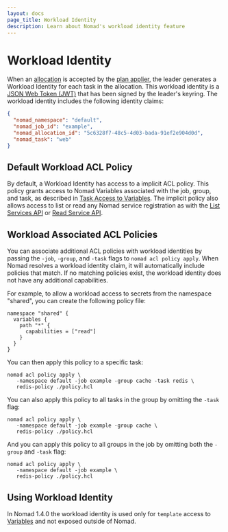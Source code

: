 ```yaml
---
layout: docs
page_title: Workload Identity
description: Learn about Nomad's workload identity feature
---
```


# Workload Identity

When an [allocation][] is accepted by the [plan applier][], the leader generates
a Workload Identity for each task in the allocation. This workload identity is a
[JSON Web Token (JWT)][] that has been signed by the leader's keyring. The
workload identity includes the following identity claims:

```json
{
  "nomad_namespace": "default",
  "nomad_job_id": "example",
  "nomad_allocation_id": "5c6328f7-48c5-4d03-bada-91ef2e904d0d",
  "nomad_task": "web"
}
```

## Default Workload ACL Policy

By default, a Workload Identity has access to a implicit ACL policy. This policy
grants access to Nomad Variables associated with the job, group, and task, as
described in [Task Access to Variables][]. The implicit policy also allows
access to list or read any Nomad service registration as with the [List Services
API][] or [Read Service API][].

## Workload Associated ACL Policies

You can associate additional ACL policies with workload identities by passing
the `-job`, `-group`, and `-task` flags to `nomad acl policy apply`. When Nomad
resolves a workload identity claim, it will automatically include policies that
match. If no matching policies exist, the workload identity does not have any
additional capabilities.

For example, to allow a workload access to secrets from the namespace "shared",
you can create the following policy file:

```hcl
namespace "shared" {
  variables {
    path "*" {
      capabilities = ["read"]
    }
  }
}
```

You can then apply this policy to a specific task:

```shell-session
nomad acl policy apply \
   -namespace default -job example -group cache -task redis \
   redis-policy ./policy.hcl
```

You can also apply this policy to all tasks in the group by omitting the `-task`
flag:

```shell-session
nomad acl policy apply \
   -namespace default -job example -group cache \
   redis-policy ./policy.hcl
```

And you can apply this policy to all groups in the job by omitting both the
`-group` and `-task` flag:

```shell-session
nomad acl policy apply \
   -namespace default -job example \
   redis-policy ./policy.hcl
```

## Using Workload Identity

In Nomad 1.4.0 the workload identity is used only for `template`
access to [Variables][] and not exposed outside of Nomad.

[allocation]: /nomad/docs/concepts/architecture#allocation
[plan applier]: /nomad/docs/concepts/scheduling/scheduling
[Variables]: /nomad/docs/concepts/variables
[JSON Web Token (JWT)]: https://datatracker.ietf.org/doc/html/rfc7519
[Task Access to Variables]: /nomad/docs/concepts/variables#task-access-to-variables
[List Services API]: /nomad/api-docs/services#list-services
[Read Service API]: /nomad/api-docs/services#read-service
